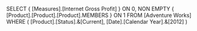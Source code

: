 SELECT
	{ [Measures].[Internet Gross Profit] } ON 0,
	NON EMPTY
	{ [Product].[Product].[Product].MEMBERS } ON 1
FROM
	[Adventure Works]
WHERE
	( [Product].[Status].&[Current],
	  [Date].[Calendar Year].&[2012] )
